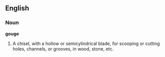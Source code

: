 ==English==

===Noun===

'''gouge'''

#A chisel, with a hollow or semicylindrical blade, for scooping or cutting holes, channels, or grooves, in wood, stone, etc.